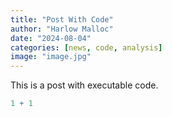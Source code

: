 ```yaml
---
title: "Post With Code"
author: "Harlow Malloc"
date: "2024-08-04"
categories: [news, code, analysis]
image: "image.jpg"
---
```


This is a post with executable code.

```r
1 + 1
```
